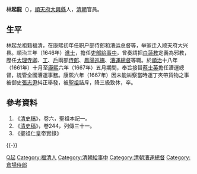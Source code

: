 {{Otheruses|other=名为林起龙的其他人物|林震 (宣德進士)}}
{{明清人物信息框
| 姓名 =林起龍
| 原名 =
| 圖片名稱=
| 圖片大小 =
| 圖片說明 =
| 最高職務 = 漕運總督
| 屆數 = 
| 國家 = 清
| 前任 = 
| 繼任 = 
| 爵位 =
| 籍貫 = [[福州府|福州府]][[福清縣|福清縣]]
| 族裔 = 漢族
| 旗籍 = 
| 字號 = 
| 諡號 =
| 出生日期 = 生年不詳
| 出生地點 = [[福州府|福州府]][[福清縣|福清縣]]
| 逝世日期 = 康熙六年（1667年）
| 逝世地點 = 
| 陵墓 =
| 配偶 =
| 親屬 =
| 出身 = *順治三年進士
| 經歷 = 
*吏科給事中
**首任：順治3年－4年
**二任：順治10－11年
*刑科右給事中 	順治11年－12年
*光祿寺署正 	順治11年
*大理寺寺丞 	順治12年－13年
*右通政 	順治13年
*左通政 	順治13年
*大理寺卿 	順治13年
*工部右侍郎 	順治13年－14年
*工部左侍郎 	順治14年－15年
*戶部左侍郎總督倉場 	順治15年－17年
*倉場侍郎 	順治15年－17年
*太子少保 	順治15年－17年
*殿試讀卷官 	順治13年
*太子太保 	順治17年	
*兵部尚書銜 	順治17年－？	
*鳳陽巡撫 	順治17年－18年	
*[[漕運總督|漕運總督]] 	順治18年－康熙6年
| 著作 =
}}

'''林起龍'''（{{bd|？||1667年||catIdx=L林}}），[[順天府|順天府]][[大兴县_(金朝)|大興縣]]人，[[清朝|清朝]]官員。

== 生平 ==
林起龙祖籍福清，在康熙初年任职户部侍郎和漕运总督等，举家迁入顺天府大兴县。順治三年（1646年）[[進士|進士]]，擔任[[吏部|吏部]][[給事中|給事中]]，曾奏請把[[白蓮教|白蓮教]]定義為邪教，歷任[[大理寺卿|大理寺卿]]、[[工部|工]]、[[戶部|戶]]兩部[[侍郎|侍郎]]、[[鳳陽巡撫|鳳陽巡撫]]、[[漕運總督|漕運總督]]等職。於[[順治|順治]]十八年（1661年）十月至[[康熙|康熙]]六年（1667年）五月期間，奉旨接替[[蔡士英|蔡士英]]擔任漕運總督，統管全國漕運事務。康熙六年（1667年）因未能糾察當時運丁夾帶貨物之事被御史[[張志尹|張志尹]]糾正舉發，被[[清聖祖|聖祖]]詰斥，降三級致休，卒。

== 參考資料 ==
# 《[[清史稿|清史稿]]》，卷六，聖祖本記一。
#《[[清史稿|清史稿]]》，卷244，列傳三十一。
#《聖祖仁皇帝實錄》

{{-}}
{{start box}}
{{s-off}}
{{s-before|[[蔡士英|蔡士英]]}}
{{s-title|[[漕運總督|漕運總督]]（<small>第五任</small>）
1661年10月－1667年9月</small>}}
{{s-after|[[屈盡美|屈盡美]]}}
{{end box}}

{{順治三年丙戌科殿試金榜}}

{{Authority control}}
{{DEFAULTSORT:Lin林}}
[[Category:林姓|Q起]]
[[Category:福清人|Category:福清人]]
[[Category:清朝給事中|Category:清朝給事中]]
[[Category:清朝漕運總督|Category:清朝漕運總督]]
[[Category:倉場侍郎|Category:倉場侍郎]]